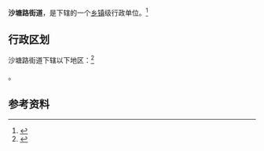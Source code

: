 {{中国乡级行政区|34/05/03/001/000}}

'''沙塘路街道'''，是{{PRC admin/fullname|34/05/03/001/000|3}}下辖的一个[[乡镇|乡镇]]级行政单位。<ref>{{PRC admin/ref sgc|{{PRC admin/parent|34/05/03/001/000}}}}</ref>

== 行政区划 ==

沙塘路街道下辖以下地区：<ref>{{PRC admin/ref sgc|34/05/03/001/000}}</ref>

{{PRC admin/children|34/05/03/001/000}}。

== 参考资料 ==

{{reflist}}

{{行政区划小作品}}
{{PRC admin/navcat|34/05/03/001/000}}